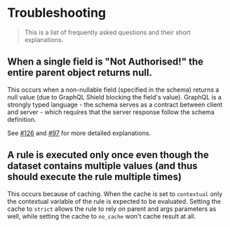 # Troubleshooting

> This is a list of frequently asked questions and their short explanations.

## When a single field is "Not Authorised!" the entire parent object returns null.

This occurs when a non-nullable field (specified in the schema) returns a null value (due to GraphQL Shield blocking the field's value). GraphQL is a strongly typed language - the schema serves as a contract between client and server - which requires that the server response follow the schema definition.

See [#126](https://github.com/maticzav/graphql-shield/issues/126#issuecomment-416524581) and [#97](https://github.com/maticzav/graphql-shield/issues/97#issuecomment-404867307) for more detailed explanations.

## A rule is executed only once even though the dataset contains multiple values (and thus should execute the rule multiple times)

This occurs because of caching. When the cache is set to `contextual` only the contextual variable of the rule is expected to be evaluated. Setting the cache to `strict` allows the rule to rely on parent and args parameters as well, while setting the cache to `no_cache` won't cache result at all.
